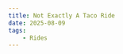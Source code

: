 ```yaml
---
title: Not Exactly A Taco Ride
date: 2025-08-09
tags:
    - Rides
---
```




<Ride 
    instagramUrl="https://www.instagram.com/p/DNCPd2NMjgC/" 
    routeUrl="https://www.strava.com/routes/3388339779244870212"
/>
